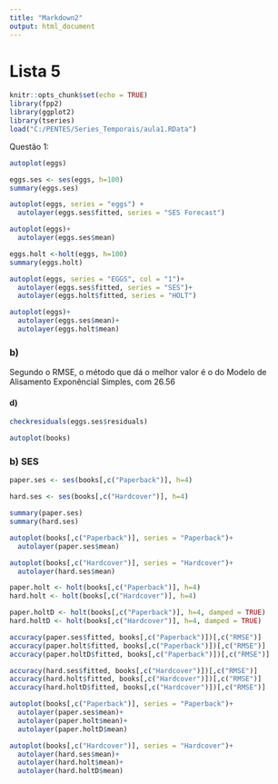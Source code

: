 ---
title: "Markdown2"
output: html_document
---

# Lista 5

```{r setup, include=FALSE}
knitr::opts_chunk$set(echo = TRUE)
library(fpp2)
library(ggplot2)
library(tseries)
load("C:/PENTES/Series_Temporais/aula1.RData")
```

Questão 1:

```{r}
autoplot(eggs)
```


```{r}
eggs.ses <- ses(eggs, h=100)
summary(eggs.ses)
```

```{r}
autoplot(eggs, series = "eggs") +
  autolayer(eggs.ses$fitted, series = "SES Forecast")
```

```{r}
autoplot(eggs)+
  autolayer(eggs.ses$mean)
```

```{r}
eggs.holt <-holt(eggs, h=100)
summary(eggs.holt)
```

```{r}
autoplot(eggs, series = "EGGS", col = "1")+
  autolayer(eggs.ses$fitted, series = "SES")+
  autolayer(eggs.holt$fitted, series = "HOLT")
```

```{r}
autoplot(eggs)+
  autolayer(eggs.ses$mean)+
  autolayer(eggs.holt$mean)
```

### b)
Segundo o RMSE, o método que dá o melhor valor é o do Modelo de Alisamento Exponêncial Simples, com 26.56

#### d)

```{r}
checkresiduals(eggs.ses$residuals)
```

```{r}
autoplot(books)
```

### b) SES

```{r}
paper.ses <- ses(books[,c("Paperback")], h=4)

hard.ses <- ses(books[,c("Hardcover")], h=4)

summary(paper.ses)
summary(hard.ses)
```

```{r}
autoplot(books[,c("Paperback")], series = "Paperback")+
  autolayer(paper.ses$mean)
```

```{r}
autoplot(books[,c("Hardcover")], series = "Hardcover")+
  autolayer(hard.ses$mean)
```

```{r}
paper.holt <- holt(books[,c("Paperback")], h=4)
hard.holt <- holt(books[,c("Hardcover")], h=4)
```

```{r}
paper.holtD <- holt(books[,c("Paperback")], h=4, damped = TRUE)
hard.holtD <- holt(books[,c("Hardcover")], h=4, damped = TRUE)
```

```{r}
accuracy(paper.ses$fitted, books[,c("Paperback")])[,c("RMSE")]
accuracy(paper.holt$fitted, books[,c("Paperback")])[,c("RMSE")]
accuracy(paper.holtD$fitted, books[,c("Paperback")])[,c("RMSE")]
```
```{r}
accuracy(hard.ses$fitted, books[,c("Hardcover")])[,c("RMSE")]
accuracy(hard.holt$fitted, books[,c("Hardcover")])[,c("RMSE")]
accuracy(hard.holtD$fitted, books[,c("Hardcover")])[,c("RMSE")]
```

```{r}
autoplot(books[,c("Paperback")], series = "Paperback")+
  autolayer(paper.ses$mean)+
  autolayer(paper.holt$mean)+
  autolayer(paper.holtD$mean)
```

```{r}
autoplot(books[,c("Hardcover")], series = "Hardcover")+
  autolayer(hard.ses$mean)+
  autolayer(hard.holt$mean)+
  autolayer(hard.holtD$mean)
```